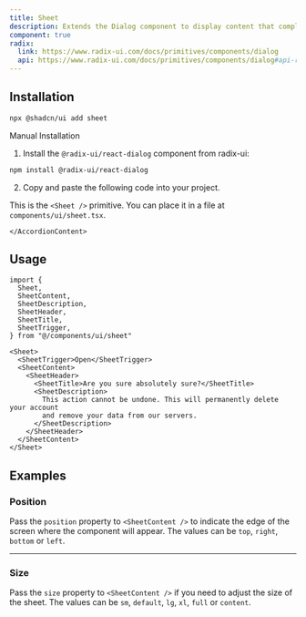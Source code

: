 ```yaml
---
title: Sheet
description: Extends the Dialog component to display content that complements the main content of the screen.
component: true
radix:
  link: https://www.radix-ui.com/docs/primitives/components/dialog
  api: https://www.radix-ui.com/docs/primitives/components/dialog#api-reference
---
```


<ComponentExample src="/components/examples/sheet/demo.tsx">
  <SheetDemo />
</ComponentExample>

## Installation

```bash
npx @shadcn/ui add sheet
```

<Accordion type="single" collapsible>
  <AccordionItem value="manual-installation">
    <AccordionTrigger>Manual Installation</AccordionTrigger>
    <AccordionContent>

1. Install the `@radix-ui/react-dialog` component from radix-ui:

```bash
npm install @radix-ui/react-dialog
```

2. Copy and paste the following code into your project.

<ComponentSource src="/components/ui/sheet.tsx" />

<Callout>

This is the `<Sheet />` primitive. You can place it in a file at `components/ui/sheet.tsx`.

</Callout>

    </AccordionContent>

  </AccordionItem>
</Accordion>

## Usage

```tsx
import {
  Sheet,
  SheetContent,
  SheetDescription,
  SheetHeader,
  SheetTitle,
  SheetTrigger,
} from "@/components/ui/sheet"
```

```tsx
<Sheet>
  <SheetTrigger>Open</SheetTrigger>
  <SheetContent>
    <SheetHeader>
      <SheetTitle>Are you sure absolutely sure?</SheetTitle>
      <SheetDescription>
        This action cannot be undone. This will permanently delete your account
        and remove your data from our servers.
      </SheetDescription>
    </SheetHeader>
  </SheetContent>
</Sheet>
```

## Examples

### Position

Pass the `position` property to `<SheetContent />` to indicate the edge of the screen where the component will appear. The values can be `top`, `right`, `bottom` or `left`.

<ComponentExample src="/components/examples/sheet/position.tsx">
  <SheetPosition />
</ComponentExample>

---

### Size

Pass the `size` property to `<SheetContent />` if you need to adjust the size of the sheet. The values can be `sm`, `default`, `lg`, `xl`, `full` or `content`.

<ComponentExample src="/components/examples/sheet/size.tsx">
  <SheetSize />
</ComponentExample>
